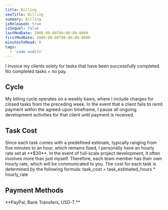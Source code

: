 ```yaml
---
title: Billing
seoTitle: Billing
summary: Billing
isReleased: true
isSequel: false
lastModDate: 2000-00-00T00:00:00-0000
firstModDate: 2000-00-00T00:00:00-0000
minutesToRead: 0
tags:
  - 'code audits'
---
```

<C>
I invoice my clients solely for <L href="/services/glossary#tasks">tasks</L> that have been successfully completed.
</C>

<C>
No completed tasks = no pay.
</C>
<H2>Cycle</H2>


<C>
My billing cycle operates on a weekly basis, where I include charges for closed tasks from the preceding week.
</C>



<C>
In the event that a client fails to remit payment within the agreed-upon timeframe, I pause all ongoing development activities for that client until payment is received.
</C>




<H2 id="task-cost">
Task Cost
</H2>


<C>
Since each task comes with a predefined estimate, typically ranging from five minutes to an hour, which remains fixed, I personally have an hourly rate set at **$30**. In the event of full-scale <L href="/services/full-software-solution">project development</L>, it often involves more than just myself. Therefore, each <L href="/service/glossary#team">team</L> member has their own hourly rate, which will be <L href="/services/communication">communicated</L> to you.
</C>

<C>
The cost for each task is determined by the following formula:
</C>


<C>
task_cost = task_estimated_hours * hourly_rate
</C>


<H2>
Payment Methods
</H2>


<C>
**PayPal, Bank Transfers, USD-T.**
</C>
